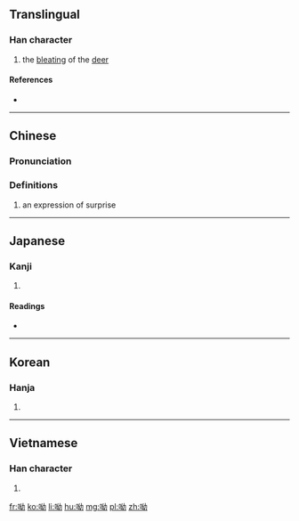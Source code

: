 ==Translingual==

===Han character===
{{Han char|rn=30|rad=口|as=05|sn=8|four=64027|canj=RVIS|ids=⿰口幼}}

# the [[bleat]]ing of the [[deer]]

====References====
* {{Han ref|kx=0181.320|dkj=03437|dj=0400.010|hdz=10610.100|uh=5466|ud=21606|bh=CBE7|bd=52199}}

----

==Chinese==
{{zh-forms}}

===Pronunciation===
{{zh-pron
|m=yōu
|c=jau1
|h=pfs=
|md=
|mn=
|w=
|mc=y
|oc=y
|cat=n
}}

===Definitions===
{{zh-hanzi}}

# an expression of surprise

----

==Japanese==

===Kanji===
{{ja-kanji|grade=|rs=口05}}

# {{defn|lang=ja|sort=口05}}

====Readings====
* {{ja-readings|on=[[ゆう]] (いう, yuu), [[ゆ]] (yu), [[おう]] (あう, oo), [[よう]] (えう,yoo)|kun=[[むせぶ]] (musebu), [[さけぶ]] (sakebu)}}

----

==Korean==

===Hanja===
{{ko-hanja|hangeul=유|rv=yu|mr=yu}}

# {{defn|lang=ko|sort=口05}}

----

==Vietnamese==

===Han character===
{{vi-hantu|[[u]], [[ạo]], [[ao]], [[ào]]|rs=口05}}

# {{defn|lang=vi|sort=口05}}

[[fr:呦]]
[[ko:呦]]
[[li:呦]]
[[hu:呦]]
[[mg:呦]]
[[pl:呦]]
[[zh:呦]]
